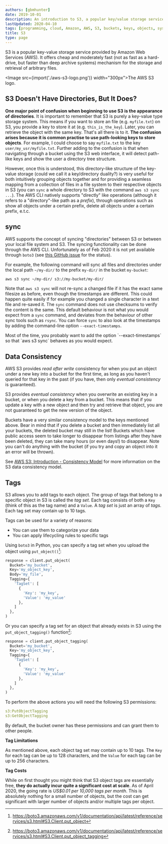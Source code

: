 ```yaml
---
authors: [gbmhunter]
date: 2019-10-01
description: An introduction to S3, a popular key/value storage service provided by AWS.
lastUpdated: 2020-04-10
tags: [programming, cloud, Amazon, AWS, S3, buckets, keys, objects, systems, Amazon Web Services, sync, timestamps, directories, storage, boto, boto3, CLI, data consistency, read-after-write, eventual consistency, tags, tag set]
title: S3
type: page
---
```


S3 is a popular key-value storage service provided by Amazon Web Services (AWS). It offers cheap and moderately fast (not as fast as a hard-drive, but faster than deep archive systems) mechanism for the storage and retrieval of arbitrary files.

<Image src={import('./aws-s3-logo.png')} width="300px">The AWS S3 logo.</Image>

## S3 Doesn't Have Directories, But It Does?

**One major point of confusion when beginning to use S3 is the appearance of directories**. It is important to remember that S3 is purely a key-value type storage system. This means if you want to store an file (e.g. `myfile.txt`) on S3, you provide a key to store it at (e.g. `this_is_the_key`). Later, you can retrieve the object with the same key. That's all there is to it. **The confusion arises because it is common practise to use path-looking keys to store objects**. For example, I could choose to say `myfile.txt` to the key `user/my_usr/myfile.txt`. Further adding to the confusion is that when navigating through a bucket using the S3 web interface, it will detect path-like keys and show the user a directory tree structure.

However, once this is understood, this directory-like structure of the key-value storage (could we call it a key/directory duality?) is very useful for both intuitively grouping objects together and for providing a seamless mapping from a collection of files in a file system to their respective objects in S3 (you can `sync` a whole directory to S3 with the command `aws s3 sync ...`). The AWS CLI natively supports "directly" like operations (although it refers to a "directory"-like path as a _prefix_), through operations such as show all objects under a certain prefix, delete all objects under a certain prefix, e.t.c.

## sync

AWS supports the concept of syncing "directories" between S3 or between your local file system and S3. The syncing functionality can be done through the AWS CLI. Unfortunately as of Feb 2020 it is not yet available through `boto3` (see [this GitHub issue](https://github.com/boto/boto/issues/3343) for the status).

For example, the following command will sync all files and directories under the local path `~/my-dir/` to the prefix `my-dir/` in the bucket `my-bucket`:

```bash
aws s3 sync ~/my-dir/ s3://my-bucket/my-dir/
```

Note that `aws s3 sync` will not re-sync a changed file if it has the exact same filesize as before, even though the timestamps are different. This could happen quite easily if for example you changed a single character in a text file and re-saved it. The `sync` command does not use checksums to verify the content is the same. This default behaviour is not what you would expect from a `sync` command, and deviates from the behaviour of other sync tools such as `rsync`. You can force `sync` to also look at the timestamps by adding the command-line option `--exact-timestamps`. 

<Aside type="caution">
Most of the time, you probably want to add the option `--exact-timestamps` so that `aws s3 sync` behaves as you would expect. 
</Aside>

## Data Consistency

AWS S3 provides _read after write_ consistency for when you put an object under a new key into a bucket for the first time, as long as you haven't queried for that key in the past (if you have, then only _eventual consistency_ is guaranteed).

S3 provides _eventual consistency_ when you overwrite an existing key in a bucket, or when you delete a key from a bucket. This means that if you update a key with a new object and then try and retrieve that object, you are not guaranteed to get the new version of the object.

Buckets have a very similar consistency model to the keys mentioned above. Bear in mind that if you delete a bucket and then immediately list all your buckets, the deleted bucket may still in the list! Buckets which have public access seem to take longer to disappear from listings after they have been deleted, they can take many hours (or even days!) to disappear. Note you can't do anything with the bucket (if you try and copy an object into it an error will be thrown).

See [AWS S3: Introduction - Consistency Model](https://docs.aws.amazon.com/AmazonS3/latest/dev/Introduction.html#ConsistencyModel) for more information on the S3 data consistency model.

## Tags

S3 allows you to add tags to each object. The group of tags that belong to a specific object in S3 is called the _tag set_. Each tag consists of both a `Key` (think of this as the tag name) and a `Value`. A _tag set_ is just an array of _tags_. Each tag set may contain up to 10 tags.

Tags can be used for a variety of reasons:

* You can use them to categorize your data
* You can apply lifecycling rules to specific tags

Using `boto3` in Python, you can specify a tag set when you upload the object using `put_object()`[^boto3-s3-client-put-object]:

```python
response = client.put_object(
  Bucket='my_bucket',
  Key='my_object_key',
  Body='my_file',
  Tagging={
    'TagSet': [
      {
        'Key': 'my_key',
        'Value': 'my_value'
      },
    ]
  },
)
```

Or you can specify a tag set for an object that already exists in S3 using the `put_object_tagging()` function[^boto3-s3-client-put-object-tagging]:

```python
response = client.put_object_tagging(
  Bucket='my_bucket',
  Key='my_object_key',
  Tagging={
    'TagSet': [
      {
        'Key': 'my_key',
        'Value': 'my_value'
      },
    ]
  },
)
```

To perform the above actions you will need the following S3 permissions:

```yaml
s3:PutObjectTagging
s3:GetObjectTagging
```

By default, the bucket owner has these permissions and can grant them to other people.

**Tag Limitations**

As mentioned above, each object tag set may contain up to 10 tags. The `Key` for each tag can be up to 128 characters, and the `Value` for each tag can be up to 256 characters. 

**Tag Costs**

While on first thought you might think that S3 object tags are essentially free, **they do actually incur quite a significant cost at scale**. As of April 2020, the going rate is _US$0.01 per 10,000 tags per month_. This is absolutely nothing for a small number of objects, but the cost can get significant with larger number of objects and/or multiple tags per object.


[^boto3-s3-client-put-object]: https://boto3.amazonaws.com/v1/documentation/api/latest/reference/services/s3.html#S3.Client.put_object
[^boto3-s3-client-put-object-tagging]: https://boto3.amazonaws.com/v1/documentation/api/latest/reference/services/s3.html#S3.Client.put_object_tagging
